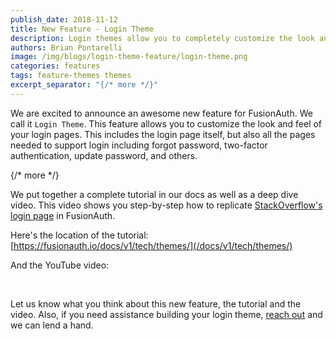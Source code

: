 ```yaml
---
publish_date: 2018-11-12 
title: New Feature - Login Theme
description: Login themes allow you to completely customize the look and feel of your login pages
authors: Brian Pontarelli
image: /img/blogs/login-theme-feature/login-theme.png
categories: features
tags: feature-themes themes
excerpt_separator: "{/* more */}"
---
```



We are excited to announce an awesome new feature for FusionAuth. We call it `Login Theme`. This feature allows you to customize the look and feel of your login pages. This includes the login page itself, but also all the pages needed to support login including forgot password, two-factor authentication, update password, and others.

{/* more */}

We put together a complete tutorial in our docs as well as a deep dive video. This video shows you step-by-step how to replicate [StackOverflow's login page](https://stackoverflow.com/users/login) in FusionAuth.

Here's the location of the tutorial: [https://fusionauth.io/docs/v1/tech/themes/](/docs/v1/tech/themes/)

And the YouTube video:

<YouTube id="_ro3jH5Xkgo" />

<br/>

Let us know what you think about this new feature, the tutorial and the video. Also, if you need assistance building your login theme, [reach out](/contact) and we can lend a hand.
